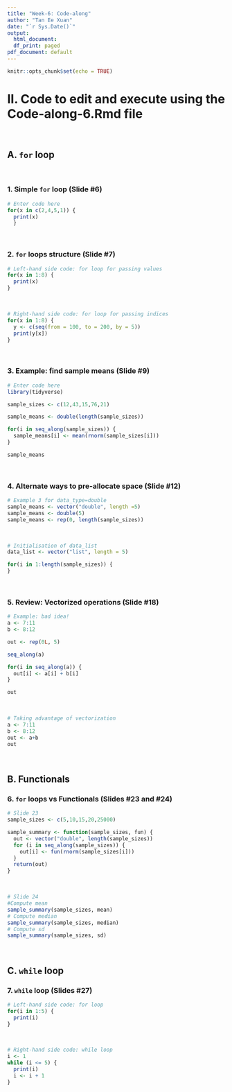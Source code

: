 ```yaml
---
title: "Week-6: Code-along"
author: "Tan Ee Xuan"
date: "`r Sys.Date()`"
output:
  html_document:
  df_print: paged
pdf_document: default
---
```


```r
knitr::opts_chunk$set(echo = TRUE)
```

# II. Code to edit and execute using the Code-along-6.Rmd file 
<br>

## A. `for` loop
<br>

### 1. Simple `for` loop (Slide #6)

```r
# Enter code here
for(x in c(2,4,5,1)) {
  print(x)
  }
```
<br>

### 2. `for` loops structure (Slide #7)

```r
# Left-hand side code: for loop for passing values
for(x in 1:8) {
  print(x)
}
```
<br>
```r
# Right-hand side code: for loop for passing indices
for(x in 1:8) {
  y <- c(seq(from = 100, to = 200, by = 5))
  print(y[x])
}
```
<br>

### 3. Example: find sample means (Slide #9)

```r
# Enter code here
library(tidyverse)

sample_sizes <- c(12,43,15,76,21)

sample_means <- double(length(sample_sizes))

for(i in seq_along(sample_sizes)) {
  sample_means[i] <- mean(rnorm(sample_sizes[i]))
}

sample_means
```
<br>

### 4. Alternate ways to pre-allocate space (Slide #12)

```r
# Example 3 for data_type=double
sample_means <- vector("double", length =5)
sample_means <- double(5)
sample_means <- rep(0, length(sample_sizes))
```
<br>

```r
# Initialisation of data_list
data_list <- vector("list", length = 5)

for(i in 1:length(sample_sizes)) {
}
```
<br>

### 5. Review: Vectorized operations (Slide #18)

```r
# Example: bad idea!
a <- 7:11
b <- 8:12

out <- rep(0L, 5)

seq_along(a)

for(i in seq_along(a)) {
  out[i] <- a[i] + b[i]
}

out
```
<br>

```r
# Taking advantage of vectorization
a <- 7:11
b <- 8:12
out <- a+b
out
```
<br>

## B. Functionals

### 6. `for` loops vs Functionals (Slides #23 and #24)

```r
# Slide 23
sample_sizes <- c(5,10,15,20,25000)

sample_summary <- function(sample_sizes, fun) {
  out <- vector("double", length(sample_sizes))
  for (i in seq_along(sample_sizes)) {
    out[i] <- fun(rnorm(sample_sizes[i]))
  }
  return(out)
}
```
<br>

```r
# Slide 24
#Compute mean
sample_summary(sample_sizes, mean)
# Compute median
sample_summary(sample_sizes, median)
# Compute sd
sample_summary(sample_sizes, sd)
```
<br>

## C. `while` loop

### 7. `while` loop (Slides #27)

```r
# Left-hand side code: for loop
for(i in 1:5) {
  print(i)
}
```
<br>

```r
# Right-hand side code: while loop
i <- 1
while (i <= 5) {
  print(i)
  i <- i + 1
}
```
<br>


